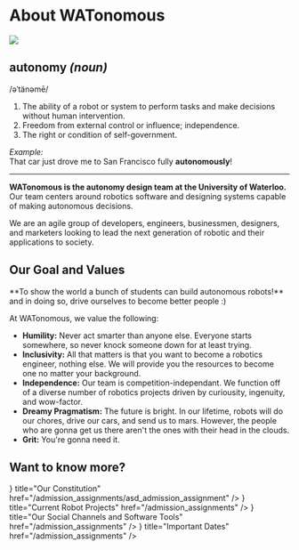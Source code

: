 # About WATonomous

![](../public/assets/WATO_Animation_Background.png)

## **autonomy** *(noun)*  
/əˈtänəmē/  

1. The ability of a robot or system to perform tasks and make decisions without human intervention.  
2. Freedom from external control or influence; independence.  
3. The right or condition of self-government.

*Example:*  
That car just drove me to San Francisco fully **autonomously**!

---

**WATonomous is the autonomy design team at the University of Waterloo.** Our team centers around robotics software and designing systems capable of making autonomous decisions.

We are an agile group of developers, engineers, businessmen, designers, and marketers looking to lead the next generation of robotic and their applications to society. 

## Our Goal and Values

 
<Callout>
  **To show the world a bunch of students can build autonomous robots!** and in doing so, drive ourselves to become better people :)
</Callout>

At WATonomous, we value the following:

- **Humility:** Never act smarter than anyone else. Everyone starts somewhere, so never knock someone down for at least trying.
- **Inclusivity:** All that matters is that you want to become a robotics engineer, nothing else. We will provide you the resources to become one no matter your background.
- **Independence:** Our team is competition-independant. We function off of a diverse number of robotics projects driven by curiousity, ingenuity, and wow-factor.
- **Dreamy Pragmatism:** The future is bright. In our lifetime, robots will do our chores, drive our cars, and send us to mars. However, the people who are gonna get us there aren't the ones with their head in the clouds.
- **Grit:** You're gonna need it.

## Want to know more?

<Cards num={2}>
    <Card icon={<Landmark />} title="Our Constitution" href="/admission_assignments/asd_admission_assignment" />
    <Card icon={<Bot />} title="Current Robot Projects" href="/admission_assignments" />
    <Card icon={<MessageSquare />} title="Our Social Channels and Software Tools" href="/admission_assignments" />
    <Card icon={<Calendar />} title="Important Dates" href="/admission_assignments" />
</Cards>
